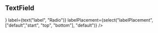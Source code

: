 

<Meta title="Atoms/Forms" />

## TextField
<Preview withToolbar>
  <Story name="Radio">
    <Grid container direction="row" justify="space-around" alignItems="center">
      <FormControlLabel
        value="top"
        control={<Radio
          checked={boolean("checked?", true)}
          onChange={action('onChange')}
          value="radio"
          name="radio-button-demo"
          color={select("color", ["primary", "secondary", "default"], "primary")}
        />}
        label={text("label", "Radio")}
        labelPlacement={select("labelPlacement", ["default","start", "top", "bottom"], "default")}
      />
    </Grid>
  </Story>
</Preview>
